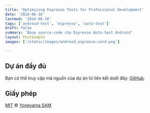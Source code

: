 ```yaml
---
title: 'Optimizing Espresso Tests for Professional Development'
date: '2024-06-16'
lastmod: '2024-06-16'
tags: ['android-test', 'espresso', 'auto-test']
draft: false
summary: 'Base source-code cho Espresso Auto-test Android'
layout: PostSimple
images: ['/static/images/android_espresso-card.png']

---
```


## Dự án đầy đủ

Bạn có thể truy cập mã nguồn của dự án từ liên kết dưới đây: [GitHub](https://github.com/samyoney/auto_test_android).

## Giấy phép

[MIT](https://github.com/samyoney/compose_clean_base/blob/develop/LICENSE) © [Yoneyama SAM](https://www.samyone.git.io)
